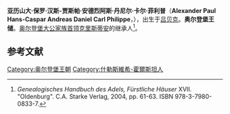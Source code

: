 {{noteTA
|1=zh-cn:奥尔登堡; zh-tw:歐登堡
}}
'''亚历山大·保罗·汉斯-贾斯帕·安德烈阿斯·丹尼尔·卡尔·菲利普'''（'''Alexander Paul Hans-Caspar Andreas Daniel Carl Philippe'''，{{bd|1990年|3月17日}}），出生于[[吕贝克|吕贝克]]。'''奥尔登堡王储'''。[[奥尔登堡统治者列表|奥尔登堡大公家族首领]][[克里斯蒂安_(奥尔登堡)|克里斯蒂安]]的继承人<ref name=ghda>''Genealogisches Handbuch des Adels, Fürstliche Häuser'' XVII. "Oldenburg". C.A. Starke Verlag, 2004, pp. 61-63. ISBN 978-3-7980-0833-7.</ref>。

==参考文献==
{{reflist}}

[[Category:奥尔登堡王朝|Category:奥尔登堡王朝]]
[[Category:什勒斯維希-霍爾斯坦人|Category:什勒斯維希-霍爾斯坦人]]